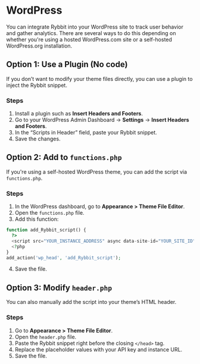 # WordPress

You can integrate Rybbit into your WordPress site to track user behavior and gather analytics. There are several ways to do this depending on whether you're using a hosted WordPress.com site or a self-hosted WordPress.org installation.

## Option 1: Use a Plugin (No code)

If you don’t want to modify your theme files directly, you can use a plugin to inject the Rybbit snippet.

### Steps

1. Install a plugin such as **Insert Headers and Footers**.
2. Go to your WordPress Admin Dashboard → **Settings** → **Insert Headers and Footers**.
3. In the “Scripts in Header” field, paste your Rybbit snippet.
4. Save the changes.

## Option 2: Add to `functions.php`

If you're using a self-hosted WordPress theme, you can add the script via `functions.php`.

### Steps

1. In the WordPress dashboard, go to **Appearance > Theme File Editor**.
2. Open the `functions.php` file.
3. Add this function:

```php
function add_Rybbit_script() {
  ?>
  <script src="YOUR_INSTANCE_ADDRESS" async data-site-id="YOUR_SITE_ID"></script>
  <?php
}
add_action('wp_head', 'add_Rybbit_script');
```
4. Save the file.

## Option 3: Modify `header.php`

You can also manually add the script into your theme’s HTML header.

### Steps

1. Go to **Appearance > Theme File Editor**.
2. Open the `header.php` file.
3. Paste the Rybbit snippet right before the closing `</head>` tag.
4. Replace the placeholder values with your API key and instance URL.
5. Save the file.
